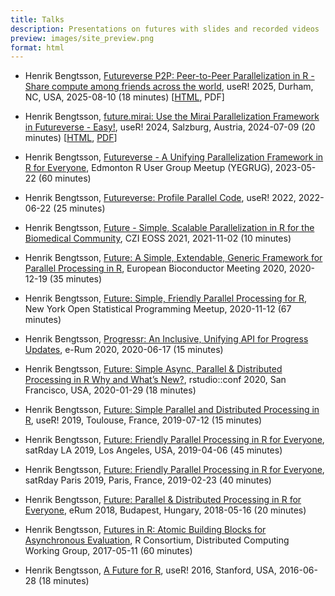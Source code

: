 ```yaml
---
title: Talks
description: Presentations on futures with slides and recorded videos
preview: images/site_preview.png
format: html
---
```


* Henrik Bengtsson, [Futureverse P2P: Peer-to-Peer Parallelization in R - Share compute among friends across the world](https://henrikbengtsson.github.io/talk-user2025-p2p/#/), useR! 2025, Durham, NC, USA, 2025-08-10 (18 minutes) [[HTML](https://henrikbengtsson.github.io/talk-user2025-p2p/#/), PDF]

* Henrik Bengtsson, [future.mirai: Use the Mirai Parallelization Framework in Futureverse - Easy!](https://henrikbengtsson.github.io/talk-user2024-future.mirai/#/), useR! 2024, Salzburg, Austria, 2024-07-09 (20 minutes) [[HTML](https://henrikbengtsson.github.io/talk-user2024-future.mirai/#/), [PDF](https://raw.githubusercontent.com/HenrikBengtsson/talk-user2024-future.mirai/main/BengtssonH_20240709-future.mirai-useR2024.pdf)]

* Henrik Bengtsson, [Futureverse - A Unifying Parallelization Framework in R for Everyone](https://www.jottr.org/2023/05/22/future-yegrug-2023-slides/), Edmonton R User Group Meetup (YEGRUG), 2023-05-22 (60 minutes)

* Henrik Bengtsson, [Futureverse: Profile Parallel Code](https://www.jottr.org/2022/06/23/future-user2022-slides/), useR! 2022, 2022-06-22 (25 minutes)

* Henrik Bengtsson, [Future - Simple, Scalable Parallelization in R for the Biomedical Community](https://docs.google.com/presentation/d/18gxBd5Bgn0GNDyl5MlCt_s7b6gTUEcJV9c2xSLC11Nk/view#slide=id.gf778290f24_0_165), CZI EOSS 2021, 2021-11-02 (10 minutes)

* Henrik Bengtsson, [Future: A Simple, Extendable, Generic Framework for Parallel Processing in R](https://www.jottr.org/2020/12/19/future-eurobioc2020-slides/), European Bioconductor Meeting 2020, 2020-12-19 (35 minutes)

* Henrik Bengtsson, [Future: Simple, Friendly Parallel Processing for R](https://www.jottr.org/2020/11/12/future-nycmeetup-slides/), New York Open Statistical Programming Meetup, 2020-11-12 (67 minutes)

* Henrik Bengtsson, [Progressr: An Inclusive, Unifying API for Progress Updates](https://www.jottr.org/2020/07/04/progressr-erum2020-slides/), e-Rum 2020, 2020-06-17 (15 minutes)

* Henrik Bengtsson, [Future: Simple Async, Parallel & Distributed Processing in R Why and What’s New?](https://www.jottr.org/2020/02/01/future-rstudioconf2020-slides/), rstudio::conf 2020, San Francisco, USA, 2020-01-29 (18 minutes)

* Henrik Bengtsson, [Future: Simple Parallel and Distributed Processing in R](https://www.jottr.org/2019/07/12/future-user2019-slides/), useR! 2019, Toulouse, France, 2019-07-12 (15 minutes)

* Henrik Bengtsson, [Future: Friendly Parallel Processing in R for Everyone](https://www.jottr.org/2019/05/16/future-satrdayla2019-slides/), satRday LA 2019, Los Angeles, USA, 2019-04-06 (45 minutes)

* Henrik Bengtsson, [Future: Friendly Parallel Processing in R for Everyone](https://www.jottr.org/2019/03/07/future-satrdayparis2019-slides/),  satRday Paris 2019, Paris, France, 2019-02-23 (40 minutes)

* Henrik Bengtsson, [Future: Parallel & Distributed Processing in R for Everyone](https://www.jottr.org/2018/06/18/future-erum2018-slides/), eRum 2018, Budapest, Hungary, 2018-05-16 (20 minutes)

* Henrik Bengtsson, [Futures in R: Atomic Building Blocks for Asynchronous Evaluation](https://wiki.r-consortium.org/view/Distributed_Computing_Working_Group#05.2F11.2F2017), R Consortium, Distributed Computing Working Group, 2017-05-11 (60 minutes)

* Henrik Bengtsson, [A Future for R](https://www.jottr.org/2016/07/02/future-user2016-slides/), useR! 2016, Stanford, USA, 2016-06-28 (18 minutes)

